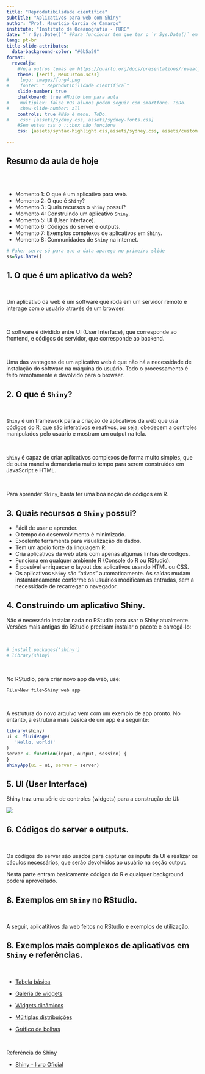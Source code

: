 ```yaml
---
title: "Reprodutibilidade científica"
subtitle: "Aplicativos para web com Shiny"
author: "Prof. Maurício Garcia de Camargo"
institute: "Instituto de Oceanografia - FURG" 
date: "`r Sys.Date()`" #Para funcionar tem que ter o `r Sys.Date()` em qualquer lugar do corpo (atualmente está no footer do primeiro slide)
lang: pt-br
title-slide-attributes:
  data-background-color: "#6b5a59"
format: 
  revealjs:
    #Veja outros temas em https://quarto.org/docs/presentations/revealjs/themes.html
    theme: [serif, MeuCustom.scss]
#    logo: images/furg4.png
#    footer: "`Reprodutibilidade científica`"
    slide-number: true
    chalkboard: true #Muito bom para aula
#    multiplex: false #Os alunos podem seguir com smartfone. ToDo.
#    show-slide-number: all
    controls: true #Não é menu. ToDo.
#    css: [assets/sydney.css, assets/sydney-fonts.css]
    #Sem estes css o :::box não funciona
    css: [assets/syntax-highlight.css,assets/sydney.css, assets/custom.css,assets/sydney-fonts.css]

---
```


## Resumo da aula de hoje

<br><br>

::: box
::: incremental
- Momento 1: O que é um aplicativo para web.
- Momento 2: O que é `Shiny`?  
- Momento 3: Quais recursos o `Shiny` possui?  
- Momento 4: Construindo um aplicativo `Shiny`.  
- Momento 5: UI (User Interface).
- Momento 6: Códigos do server e outputs.
- Momento 7: Exemplos complexos de aplicativos em `Shiny`.
- Momento 8: Comnunidades de `Shiny` na internet.
:::
:::

::: footer
```r
# Fake: serve só para que a data apareça no primeiro slide
ss=Sys.Date()
```
:::

## 1. O que é um aplicativo da web?

<br>

::: fragment
Um aplicativo da web é um software que roda em um servidor remoto e interage com o usuário através de um browser.  
:::

<br>

::: fragment
O software é dividido entre UI (User Interface), que corresponde ao frontend, e códigos do servidor, que corresponde ao backend.
:::

<br>

::: fragment
Uma das vantagens de um aplicativo web é que não há a necessidade de instalação do software na máquina do usuário. Todo o processamento é feito remotamente e devolvido para o browser.
:::

## 2. O que é `Shiny`?

<br>

::: fragment
`Shiny` é um framework para a criação de aplicativos da web que usa códigos do R, que são interativos e reativos, ou seja, obedecem a controles manipulados pelo usuário e mostram um output na tela.
:::

<br>

::: fragment
`Shiny` é capaz de criar aplicativos complexos de forma muito simples, que de outra maneira demandaria muito tempo para serem construídos em JavaScript e HTML.
:::

<br>

::: fragment
Para aprender `Shiny`, basta ter uma boa noção de códigos em R.
:::

## 3. Quais recursos o `Shiny` possui? {.smaller}

::: incremental
- Fácil de usar e aprender.
- O tempo do desenvolvimento é minimizado.
- Excelente ferramenta para visualização de dados.
- Tem um apoio forte da linguagem R.
- Cria aplicativos da web úteis com apenas algumas linhas de códigos.
- Funciona em qualquer ambiente R (Console do R ou RStudio).
- É possível enriquecer o layout dos aplicativos usando HTML ou CSS.
- Os aplicativos `Shiny` são “ativos” automaticamente. As saídas mudam instantaneamente conforme os usuários modificam as entradas, sem a necessidade de recarregar o navegador.
:::

## 4. Construindo um aplicativo Shiny. {.smaller}

Não é necessário instalar nada no RStudio para usar o Shiny atualmente. Versões mais antigas do RStudio precisam instalar o pacote e carregá-lo:

<br>

```r
# install.packages('shiny')
# library(shiny)
```

<br>

::: fragment
No RStudio, para criar novo app da web, use:
```default
File>New file>Shiny web app
```
:::

<br>

::: fragment
A estrutura do novo arquivo vem com um exemplo de app pronto. No entanto, a estrutura mais básica de um app é a seguinte: 

```r
library(shiny)
ui <- fluidPage(
   'Hello, world!'
)
server <- function(input, output, session) {
}
shinyApp(ui = ui, server = server)
```
:::

## 5. UI (User Interface)

Shiny traz uma série de controles (widgets) para a construção de UI:

![](images/shiny1.png)

## 6. Códigos do server e outputs.

<br>

Os códigos do server são usados para capturar os inputs da UI e realizar os cáculos necessários, que serão devolvidos ao usuário na seção output.

::: fragment
Nesta parte entram basicamente códigos do R e qualquer background poderá aproveitado.
:::

## 8. Exemplos em `Shiny` no RStudio.

<br>

A seguir, aplicatitivos da web feitos no RStudio e exemplos de utilização.

## 8. Exemplos mais complexos de aplicativos em `Shiny` e referências.

<br>

- [Tabela básica](https://shiny.posit.co/r/gallery/widgets/basic-datatable/)

- [Galeria de widgets](https://shiny.posit.co/r/gallery/widgets/widget-gallery/)

- [Widgets dinâmicos](https://shiny.posit.co/r/gallery/dynamic-user-interface/dynamic-ui/)

- [Múltiplas distribuições](https://shiny.posit.co/r/gallery/application-layout/tabsets/)


-  [Gráfico de bolhas](https://gallery.shinyapps.io/182-google-charts/)

<br>

Referência do Shiny


- [Shiny - livro Oficial](https://docs.posit.co/shinyapps.io/?_gl=1*1o9vcl2*_ga*MzkxOTEwNC4xNjg5MTIxMDMx*_ga_HXP006LBGY*MTY4OTY0Mzc2NC41LjEuMTY4OTY0Mzg5NC4wLjAuMA..)


